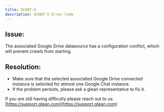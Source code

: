 ```yaml
---
title: GCHAT-5
description: GCHAT-5 Error Code
---
```


## Issue:

The associated Google Drive datasource has a configuration conflict, which will prevent crawls from starting.

## Resolution:

- Make sure that the selected associated Google Drive connected instance is selected for atmost one Google Chat instance.
- If the problem persists, please ask a glean representative to fix it.

If you are still having difficulty please reach out to us: [https://support.glean.com](https://support.glean.com)
